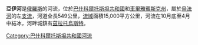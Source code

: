'''亞伊河'''是[[俄羅斯|俄羅斯]]的河流，位於[[巴什科爾托斯坦共和國|巴什科爾托斯坦共和國]]和[[車里雅賓斯克州|車里雅賓斯克州]]，屬於[[烏法河|烏法河]]的左[[支流|支流]]，河道全長549公里，[[流域|流域]]面積15,000平方公里，河流在10月底至4月中結冰，河畔城鎮有[[茲拉托烏斯特|茲拉托烏斯特]]。
{{俄羅斯地理小作品}}

[[Category:巴什科爾托斯坦共和國河流|Category:巴什科爾托斯坦共和國河流]]